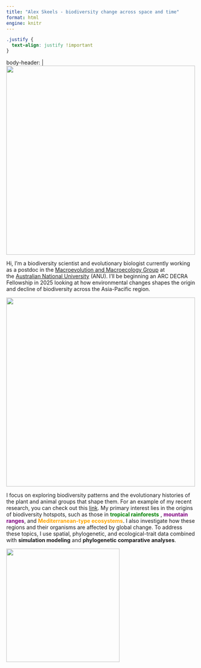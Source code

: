 ```yaml
---
title: "Alex Skeels - biodiversity change across space and time"
format: html
engine: knitr
---
```


```css
.justify {
  text-align: justify !important
}
```
body-header: | 
  ![](pictures/budawangs.jpg){width="500" fig-align="center"} 
  
::: justify
Hi, I'm a biodiversity scientist and evolutionary biologist currently working as a postdoc in the [Macroevolution and Macroecology Group](http://www.macroevoeco.com/) at the [Australian National University](https://biology.anu.edu.au/research/divisions/ecology-and-evolution) (ANU). I'll be beginning an ARC DECRA Fellowship in 2025 looking at how environmental changes shapes the origin and decline of biodiversity across the Asia-Pacific region.

![](pictures/me2.jpg){width="500" fig-align="center"} 

I focus on exploring biodiversity patterns and the evolutionary histories of the plant and animal groups that shape them. For an example of my recent research, you can check out this [link](https://www.science.org/stoken/author-tokens/ST-1301/full). My primary interest lies in the origins of biodiversity hotspots, such as those in **[tropical rainforests]{style="color:green;"}** , **[mountain ranges]{style="color:purple;"}**, and **[Mediterranean-type ecosystems]{style="color:orange;"}**. I also investigate how these regions and their organisms are affected by global change. To address these topics, I use spatial, phylogenetic, and ecological-trait data combined with **simulation modeling** and **phylogenetic comparative analyses**.

![](pictures/me3.jpg){width="300" fig-align="center"}
:::